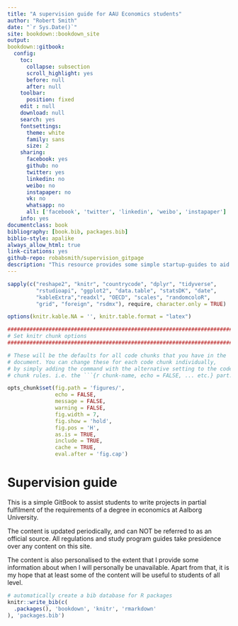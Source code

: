 ```yaml
--- 
title: "A supervision guide for AAU Economics students"
author: "Robert Smith"
date: "`r Sys.Date()`"
site: bookdown::bookdown_site
output:
bookdown::gitbook:
  config:
    toc:
      collapse: subsection
      scroll_highlight: yes
      before: null
      after: null
    toolbar:
      position: fixed
    edit : null
    download: null
    search: yes
    fontsettings:
      theme: white
      family: sans
      size: 2
    sharing:
      facebook: yes
      github: no
      twitter: yes
      linkedin: no
      weibo: no
      instapaper: no
      vk: no
      whatsapp: no
      all: ['facebook', 'twitter', 'linkedin', 'weibo', 'instapaper']
    info: yes
documentclass: book
bibliography: [book.bib, packages.bib]
biblio-style: apalike
always_allow_html: true
link-citations: yes
github-repo: robabsmith/supervision_gitpage
description: "This resource provides some simple startup-guides to aid students in the development of research projects."
---
```


```r

sapply(c("reshape2", "knitr", "countrycode", "dplyr", "tidyverse",
         "rstudioapi", "ggplot2", "data.table", "statsDK", "date",
         "kableExtra","readxl", "OECD", "scales", "randomcoloR",
         "grid", "foreign", "rsdmx"), require, character.only = TRUE)

options(knitr.kable.NA = '', knitr.table.format = "latex")

#########################################################################
# Set knitr chunk options
#########################################################################

# These will be the defaults for all code chunks that you have in the 
# document. You can change these for each code chunk individually, 
# by simply adding the command with the alternative setting to the code
# chunk rules. i.e. the ```{r chunk-name, echo = FALSE, ... etc.} part.

opts_chunk$set(fig.path = 'figures/',
               echo = FALSE, 
               message = FALSE, 
               warning = FALSE,
               fig.width = 7,
               fig.show = 'hold',
               fig.pos = 'H',
               as.is = TRUE,
               include = TRUE,
               cache = TRUE,
               eval.after = 'fig.cap')


```


# Supervision guide

This is a simple GitBook to assist students to write projects in partial fulfilment of the requirements of a degree in economics at Aalborg University.

The content is updated periodically, and can NOT be referred to as an official source. All regulations and study program guides take presidence over any content on this site.

The content is also personalised to the extent that I provide some information about when I will personally be unavailable. Apart from that, it is my hope that at least some of the content will be useful to students of all level.

```r
# automatically create a bib database for R packages
knitr::write_bib(c(
  .packages(), 'bookdown', 'knitr', 'rmarkdown'
), 'packages.bib')
```


